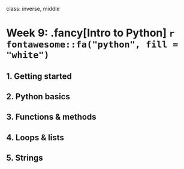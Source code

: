 
class: inverse, middle

# Week 9: .fancy[Intro to Python] `r fontawesome::fa("python", fill = "white")`

## 1. Getting started
## 2. Python basics
## 3. Functions & methods
## 4. Loops & lists
## 5. Strings

